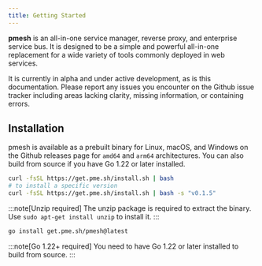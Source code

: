 ```yaml
---
title: Getting Started
---
```



**pmesh** is an all-in-one service manager, reverse proxy, and enterprise service bus.
It is designed to be a simple and powerful all-in-one replacement for a wide variety of tools commonly deployed in web services.

It is currently in alpha and under active development, as is this documentation.
Please report any issues you encounter on the Github issue tracker including areas lacking clarity, missing information, or containing errors.

## Installation

pmesh is available as a prebuilt binary for Linux, macOS, and Windows on the Github releases page for `amd64` and `arm64` architectures.
You can also build from source if you have Go 1.22 or later installed.

<Tabs>
<TabItem label="Installer for linux/macOS">

```sh
curl -fsSL https://get.pme.sh/install.sh | bash
# to install a specific version
curl -fsSL https://get.pme.sh/install.sh | bash -s "v0.1.5"
```

:::note[Unzip required]
The unzip package is required to extract the binary. Use `sudo apt-get install unzip` to install it.
:::

</TabItem>
<TabItem label="Building from source">

```sh
go install get.pme.sh/pmesh@latest
```

:::note[Go 1.22+ required]
You need to have Go 1.22 or later installed to build from source.
:::

</TabItem>
</Tabs>

